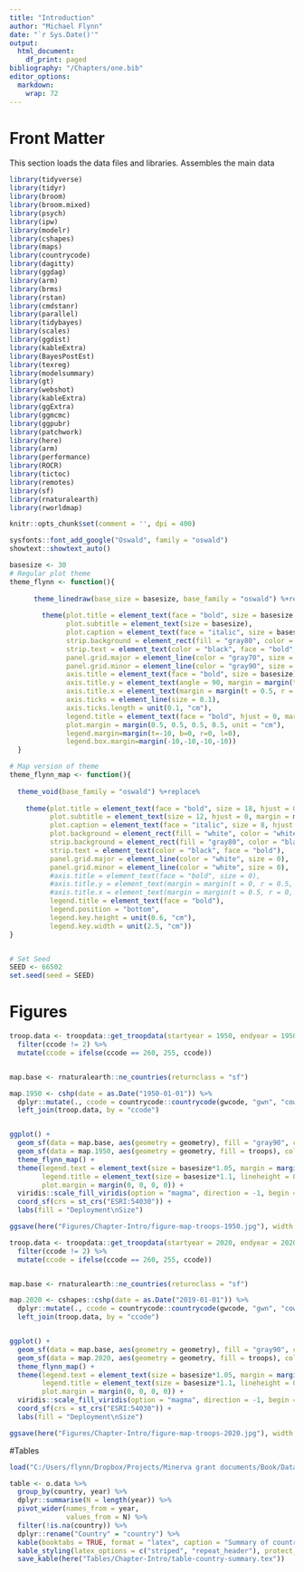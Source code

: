 ---
title: "Introduction"
author: "Michael Flynn"
date: "`r Sys.Date()'"
output:
  html_document:
    df_print: paged
bibliography: "/Chapters/one.bib"
editor_options: 
  markdown: 
    wrap: 72
---


# Front Matter

This section loads the data files and libraries. Assembles the main data

```{r setup , echo = FALSE, include = FALSE}

library(tidyverse)
library(tidyr)
library(broom)
library(broom.mixed)
library(psych)
library(ipw)
library(modelr)
library(cshapes)
library(maps)
library(countrycode)
library(dagitty)
library(ggdag)
library(arm)
library(brms)
library(rstan)
library(cmdstanr)
library(parallel)
library(tidybayes)
library(scales)
library(ggdist)
library(kableExtra)
library(BayesPostEst)
library(texreg)
library(modelsummary)
library(gt)
library(webshot)
library(kableExtra)
library(ggExtra)
library(ggmcmc)
library(ggpubr)
library(patchwork)
library(here)
library(arm)
library(performance)
library(ROCR)
library(tictoc)
library(remotes)
library(sf)
library(rnaturalearth)
library(rworldmap)

knitr::opts_chunk$set(comment = '', dpi = 400)

sysfonts::font_add_google("Oswald", family = "oswald")
showtext::showtext_auto()

basesize <- 30
# Regular plot theme
theme_flynn <- function(){ 
  
      theme_linedraw(base_size = basesize, base_family = "oswald") %+replace% 
        
        theme(plot.title = element_text(face = "bold", size = basesize * 1.3, hjust = 0, margin = margin(t = 0, b = 0.3, l = 0, r = 0, unit = "cm")),
              plot.subtitle = element_text(size = basesize),
              plot.caption = element_text(face = "italic", size = basesize * 0.6),
              strip.background = element_rect(fill = "gray80", color = "black"),
              strip.text = element_text(color = "black", face = "bold", margin = margin(t = 0.2, b = 0.2, l = 0.2, r = 0.2, unit = "cm")),
              panel.grid.major = element_line(color = "gray70", size = 0.15),
              panel.grid.minor = element_line(color = "gray90", size = 0.1),
              axis.title = element_text(face = "bold", size = basesize),
              axis.title.y = element_text(angle = 90, margin = margin(t = 0, r = 0.5, b = 0, l = 0, unit = "cm")),
              axis.title.x = element_text(margin = margin(t = 0.5, r = 0, b = 0, l = 0, unit = "cm")),
              axis.ticks = element_line(size = 0.1),
              axis.ticks.length = unit(0.1, "cm"),
              legend.title = element_text(face = "bold", hjust = 0, margin = margin(t = 0, b = 0, l = 0, r = 0, unit = "cm")),
              plot.margin = margin(0.5, 0.5, 0.5, 0.5, unit = "cm"),
              legend.margin=margin(t=-10, b=0, r=0, l=0),
              legend.box.margin=margin(-10,-10,-10,-10))
  }

# Map version of theme
theme_flynn_map <- function(){
  
  theme_void(base_family = "oswald") %+replace% 
    
    theme(plot.title = element_text(face = "bold", size = 18, hjust = 0, margin = margin(t = 0, b = 0.3, l = 0, r = 0, unit = "cm")),
          plot.subtitle = element_text(size = 12, hjust = 0, margin = margin(t = 0, b = 0.3, l = 0, r = 0, unit = "cm")),
          plot.caption = element_text(face = "italic", size = 8, hjust = 1, margin = margin(t = 0.2, unit = "cm")),
          plot.background = element_rect(fill = "white", color = "white"),
          strip.background = element_rect(fill = "gray80", color = "black"),
          strip.text = element_text(color = "black", face = "bold"),
          panel.grid.major = element_line(color = "white", size = 0),
          panel.grid.minor = element_line(color = "white", size = 0),
          #axis.title = element_text(face = "bold", size = 0),
          #axis.title.y = element_text(margin = margin(t = 0, r = 0.5, b = 0, l = 0, unit = "cm")),
          #axis.title.x = element_text(margin = margin(t = 0.5, r = 0, b = 0, l = 0, unit = "cm")),
          legend.title = element_text(face = "bold"),
          legend.position = "bottom",
          legend.key.height = unit(0.6, "cm"),
          legend.key.width = unit(2.5, "cm"))
}


# Set Seed
SEED <- 66502
set.seed(seed = SEED)

```



# Figures

```{r maps of deployments in 1950}


troop.data <- troopdata::get_troopdata(startyear = 1950, endyear = 1950) %>% 
  filter(ccode != 2) %>% 
  mutate(ccode = ifelse(ccode == 260, 255, ccode))


map.base <- rnaturalearth::ne_countries(returnclass = "sf")

map.1950 <- cshp(date = as.Date("1950-01-01")) %>%  
  dplyr::mutate(., ccode = countrycode::countrycode(gwcode, "gwn", "cown")) %>% 
  left_join(troop.data, by = "ccode")


ggplot() +
  geom_sf(data = map.base, aes(geometry = geometry), fill = "gray90", color = "gray90", size = 0.1) +
  geom_sf(data = map.1950, aes(geometry = geometry, fill = troops), color = "white", size = 0.1) +
  theme_flynn_map() +
  theme(legend.text = element_text(size = basesize*1.05, margin = margin(t = -6, unit = "pt")),
        legend.title = element_text(size = basesize*1.1, lineheight = 0.3),
        plot.margin = margin(0, 0, 0, 0)) +
  viridis::scale_fill_viridis(option = "magma", direction = -1, begin = 0.1, end = 0.9, na.value = "gray90", breaks = c(0, 20, 200, 2000, 20000, 200000), limits = c(0, 200000), trans = "log1p", label = comma_format()) +
  coord_sf(crs = st_crs("ESRI:54030")) +
  labs(fill = "Deployment\nSize")

ggsave(here("Figures/Chapter-Intro/figure-map-troops-1950.jpg"), width = 8, height = 5, units = "in")


```



```{r maps of deployments in 2020}


troop.data <- troopdata::get_troopdata(startyear = 2020, endyear = 2020) %>% 
  filter(ccode != 2) %>% 
  mutate(ccode = ifelse(ccode == 260, 255, ccode))


map.base <- rnaturalearth::ne_countries(returnclass = "sf")

map.2020 <- cshapes::cshp(date = as.Date("2019-01-01")) %>%  
  dplyr::mutate(., ccode = countrycode::countrycode(gwcode, "gwn", "cown")) %>% 
  left_join(troop.data, by = "ccode")


ggplot() +
  geom_sf(data = map.base, aes(geometry = geometry), fill = "gray90", color = "gray90", size = 0.1) +
  geom_sf(data = map.2020, aes(geometry = geometry, fill = troops), color = "white", size = 0.1) +
  theme_flynn_map() +
  theme(legend.text = element_text(size = basesize*1.05, margin = margin(t = -6, unit = "pt")),
        legend.title = element_text(size = basesize*1.1, lineheight = 0.3),
        plot.margin = margin(0, 0, 0, 0)) +
  viridis::scale_fill_viridis(option = "magma", direction = -1, begin = 0.1, end = 0.9, na.value = "gray90", breaks = c(0, 20, 200, 2000, 20000, 200000), limits = c(0, 200000), trans = "log1p", label = comma_format()) +
  coord_sf(crs = st_crs("ESRI:54030")) +
  labs(fill = "Deployment\nSize")

ggsave(here("Figures/Chapter-Intro/figure-map-troops-2020.jpg"), width = 8, height = 5, units = "in")


```

#Tables

```{r table for countries and years}

load("C:/Users/flynn/Dropbox/Projects/Minerva grant documents/Book/Data/General/opinion.data.RData")

table <- o.data %>% 
  group_by(country, year) %>% 
  dplyr::summarise(N = length(year)) %>% 
  pivot_wider(names_from = year,
              values_from = N) %>% 
  filter(!is.na(country)) %>% 
  dplyr::rename("Country" = "country") %>% 
  kable(booktabs = TRUE, format = "latex", caption = "Summary of countries surveyed and annual observation count") %>% 
  kable_styling(latex_options = c("striped", "repeat_header"), protect_latex = TRUE, font_size = 10) %>% 
  save_kable(here("Tables/Chapter-Intro/table-country-summary.tex"))


```
